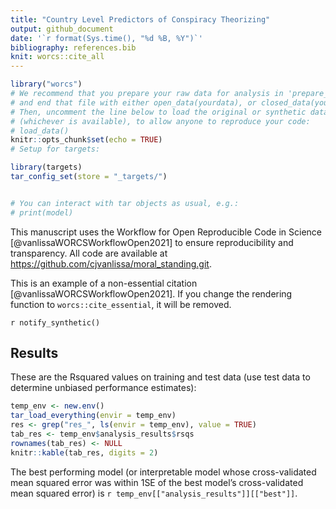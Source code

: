 ```yaml
---
title: "Country Level Predictors of Conspiracy Theorizing"
output: github_document
date: '`r format(Sys.time(), "%d %B, %Y")`'
bibliography: references.bib
knit: worcs::cite_all
---
```


```r
library("worcs")
# We recommend that you prepare your raw data for analysis in 'prepare_data.R',
# and end that file with either open_data(yourdata), or closed_data(yourdata).
# Then, uncomment the line below to load the original or synthetic data
# (whichever is available), to allow anyone to reproduce your code:
# load_data()
knitr::opts_chunk$set(echo = TRUE)
# Setup for targets:

library(targets)
tar_config_set(store = "_targets/")


# You can interact with tar objects as usual, e.g.:
# print(model)
```

This manuscript uses the Workflow for Open Reproducible Code in Science [@vanlissaWORCSWorkflowOpen2021] to ensure reproducibility and transparency. All code <!--and data--> are available at <https://github.com/cjvanlissa/moral_standing.git>.

This is an example of a non-essential citation [@vanlissaWORCSWorkflowOpen2021]. If you change the rendering function to `worcs::cite_essential`, it will be removed.

<!--The function below inserts a notification if the manuscript is knit using synthetic data. Make sure to insert it after load_data().-->
`r notify_synthetic()`

## Results

These are the Rsquared values on training and test data (use test data to determine unbiased performance estimates):

```r
temp_env <- new.env()
tar_load_everything(envir = temp_env)
res <- grep("res_", ls(envir = temp_env), value = TRUE)
tab_res <- temp_env$analysis_results$rsqs
rownames(tab_res) <- NULL
knitr::kable(tab_res, digits = 2)
```

The best performing model (or interpretable model whose cross-validated mean squared error was within 1SE of the best model's cross-validated mean squared error) is `r temp_env[["analysis_results"]][["best"]]`.
